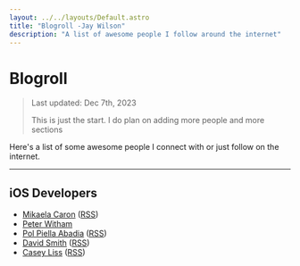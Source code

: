 ```yaml
---
layout: ../../layouts/Default.astro
title: "Blogroll -Jay Wilson"
description: "A list of awesome people I follow around the internet"
---
```


# Blogroll

<blockquote class="callout p-2 my-2 text-slate-600 font-mono border-solid border-2 border-slate-400 rounded-md bg-slate-100">
Last updated: Dec 7th, 2023

This is just the start. I do plan on adding more people and more sections

</blockquote>

Here's a list of some awesome people I connect with or just follow on the internet.

---

## iOS Developers

<ul class="list-disc list-outside p-2 ms-8 text-lg">
  <li>
    <a href="https://mikaelacaron.com/">Mikaela Caron</a> (<a href="https://mikaelacaron.com/feed/" class="rss">RSS</a>)
  </li>
  <li>
    <a href="https://peterwitham.com/">Peter Witham</a>
  </li>
  <li>
    <a href="https://www.polpiella.dev/">Pol Piella Abadia</a> (<a href="https://www.polpiella.dev/rss.xml" class="rss">RSS</a>)
  </li>
  <li>
    <a href="https://www.david-smith.org/">David Smith</a> (<a href="https://www.david-smith.org/atom.xml" class="rss">RSS</a>)
  </li>
  <li>
    <a href="https://www.caseyliss.com/">Casey Liss</a> (<a href="https://www.caseyliss.com/rss" class="rss">RSS</a>)
  </li>
</ul>
